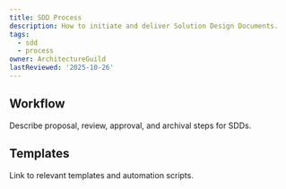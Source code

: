 ```yaml
---
title: SDD Process
description: How to initiate and deliver Solution Design Documents.
tags:
  - sdd
  - process
owner: ArchitectureGuild
lastReviewed: '2025-10-26'
---
```

## Workflow

Describe proposal, review, approval, and archival steps for SDDs.

## Templates

Link to relevant templates and automation scripts.

